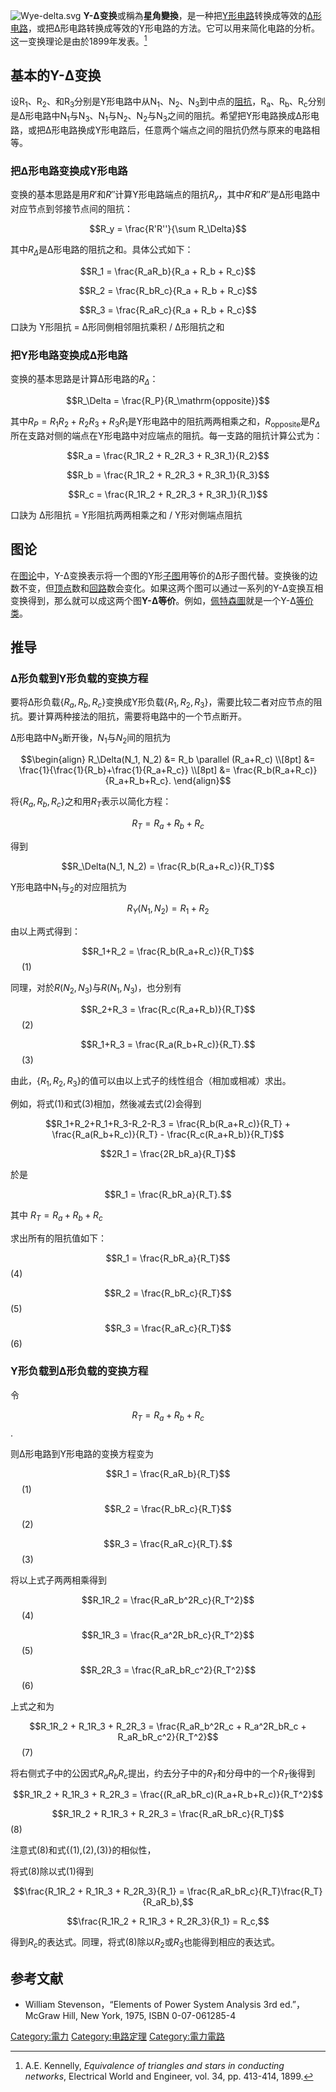 [[File:Wye-delta.svg|right]]
'''Y-Δ变换'''或稱為'''星角變換'''，是一种把[[Y形电路|Y形电路]]转换成等效的[[Δ形电路|Δ形电路]]，或把Δ形电路转换成等效的Y形电路的方法。它可以用来简化电路的分析。这一变换理论是由{{le|亚瑟·肯内利|Arthur Kennelly}}於1899年发表。<ref> A.E. Kennelly, ''Equivalence of triangles and stars in conducting networks'', Electrical World and Engineer, vol. 34, pp. 413-414, 1899. </ref> 

== 基本的Y-Δ变换 ==

设R<sub>1</sub>、R<sub>2</sub>、和R<sub>3</sub>分别是Y形电路中从N<sub>1</sub>、N<sub>2</sub>、N<sub>3</sub>到中点的[[阻抗|阻抗]]，R<sub>a</sub>、R<sub>b</sub>、R<sub>c</sub>分别是Δ形电路中N<sub>1</sub>与N<sub>3</sub>、N<sub>1</sub>与N<sub>2</sub>、N<sub>2</sub>与N<sub>3</sub>之间的阻抗。希望把Y形电路换成Δ形电路，或把Δ形电路换成Y形电路后，任意两个端点之间的阻抗仍然与原来的电路相等。

=== 把Δ形电路变换成Y形电路 ===
变换的基本思路是用<math>R'</math>和<math>R''</math>计算Y形电路端点的阻抗<math>R_y</math>，其中<math>R'</math>和<math>R''</math>是Δ形电路中对应节点到邻接节点间的阻抗：
:<math>R_y = \frac{R'R''}{\sum R_\Delta}</math>

其中<math>R_\Delta</math>是Δ形电路的阻抗之和。具体公式如下：

:<math>R_1 = \frac{R_aR_b}{R_a + R_b + R_c}</math>

:<math>R_2 = \frac{R_bR_c}{R_a + R_b + R_c}</math>

:<math>R_3 = \frac{R_aR_c}{R_a + R_b + R_c}</math>
口訣为 Y形阻抗 = Δ形同側相邻阻抗乘积 / Δ形阻抗之和

=== 把Y形电路变换成Δ形电路 ===
变换的基本思路是计算Δ形电路的<math>R_\Delta</math>：

:<math>R_\Delta = \frac{R_P}{R_\mathrm{opposite}}</math>

其中<math>R_P = R_1R_2+R_2R_3+R_3R_1</math>是Y形电路中的阻抗两两相乘之和，<math>R_\mathrm{opposite}</math>是<math>R_\Delta</math>所在支路对侧的端点在Y形电路中对应端点的阻抗。每一支路的阻抗计算公式为：

:<math>R_a = \frac{R_1R_2 + R_2R_3 + R_3R_1}{R_2}</math>

:<math>R_b = \frac{R_1R_2 + R_2R_3 + R_3R_1}{R_3}</math>

:<math>R_c = \frac{R_1R_2 + R_2R_3 + R_3R_1}{R_1}</math>

口訣为 Δ形阻抗 = Y形阻抗两两相乘之和 / Y形对側端点阻抗

==图论==
在[[图论|图论]]中，Y-Δ变换表示将一个图的Y形[[子图|子图]]用等价的Δ形子图代替。变换後的边数不变，但[[顶点_(图论)|顶点]]数和[[回路_(图论)|回路]]数会变化。如果这两个图可以通过一系列的Y-Δ变换互相变换得到，那么就可以成这两个图'''Y-Δ等价'''。例如，[[佩特森圖|佩特森圖]]就是一个Y-Δ[[等价类|等价类]]。

==推导==
===Δ形负载到Y形负载的变换方程===
要将Δ形负载{<math>R_a, R_b, R_c</math>}变换成Y形负载{<math>R_1,R_2,R_3</math>}，需要比较二者对应节点的阻抗。要计算两种接法的阻抗，需要将电路中的一个节点断开。
 
Δ形电路中''N''<sub>3</sub>断开後，''N''<sub>1</sub>与''N''<sub>2</sub>间的阻抗为

:<math>
\begin{align} 
R_\Delta(N_1, N_2) &= R_b \parallel (R_a+R_c) \\[8pt]
&= \frac{1}{\frac{1}{R_b}+\frac{1}{R_a+R_c}}    \\[8pt]
&= \frac{R_b(R_a+R_c)}{R_a+R_b+R_c}.
\end{align}
</math>

将{<math>R_a, R_b, R_c</math>}之和用<math>R_T</math>表示以简化方程：
:<math> R_T = R_a + R_b + R_c </math>

得到

:<math> R_\Delta(N_1, N_2) = \frac{R_b(R_a+R_c)}{R_T} </math>

Y形电路中N<sub>1</sub>与<sub>2</sub>的对应阻抗为

:<math>R_Y(N_1, N_2) = R_1 + R_2</math>

由以上两式得到：

:<math>R_1+R_2 = \frac{R_b(R_a+R_c)}{R_T}</math>   (1)

同理，对於<math>R(N_2,N_3)</math>与<math>R(N_1,N_3)</math>，也分别有

:<math>R_2+R_3 = \frac{R_c(R_a+R_b)}{R_T}</math>   (2)



:<math>R_1+R_3 = \frac{R_a(R_b+R_c)}{R_T}.</math>   (3)

由此，{<math>R_1,R_2,R_3</math>}的值可以由以上式子的线性组合（相加或相减）求出。

例如，将式(1)和式(3)相加，然後减去式(2)会得到

:<math>
R_1+R_2+R_1+R_3-R_2-R_3 =
  \frac{R_b(R_a+R_c)}{R_T}
+ \frac{R_a(R_b+R_c)}{R_T}
- \frac{R_c(R_a+R_b)}{R_T}
</math>

:<math>2R_1 = \frac{2R_bR_a}{R_T}</math>

於是

:<math>R_1 = \frac{R_bR_a}{R_T}.</math>

其中
<math> R_T = R_a + R_b + R_c </math>

求出所有的阻抗值如下：

:<math>R_1 = \frac{R_bR_a}{R_T}</math>   (4)



:<math>R_2 = \frac{R_bR_c}{R_T}</math>   (5)



:<math>R_3 = \frac{R_aR_c}{R_T}</math>   (6)

===Y形负载到Δ形负载的变换方程===
令

:<math>R_T = R_a+R_b+R_c</math>.

则Δ形电路到Y形电路的变换方程变为

:<math>R_1 =  \frac{R_aR_b}{R_T} </math>   (1)



:<math>R_2 =  \frac{R_bR_c}{R_T} </math>   (2)



:<math>R_3 =  \frac{R_aR_c}{R_T}. </math>   (3)

将以上式子两两相乘得到

:<math>R_1R_2 = \frac{R_aR_b^2R_c}{R_T^2}</math>   (4)



:<math>R_1R_3 = \frac{R_a^2R_bR_c}{R_T^2}</math>   (5)



:<math>R_2R_3 = \frac{R_aR_bR_c^2}{R_T^2}</math>   (6)

上式之和为

:<math>R_1R_2 + R_1R_3 + R_2R_3 = \frac{R_aR_b^2R_c + R_a^2R_bR_c + R_aR_bR_c^2}{R_T^2}</math>   (7)

将右侧式子中的公因式<math>R_aR_bR_c</math>提出，约去分子中的<math>R_T</math>和分母中的一个<math>R_T</math>後得到

:<math>R_1R_2 + R_1R_3 + R_2R_3 = \frac{(R_aR_bR_c)(R_a+R_b+R_c)}{R_T^2}</math>

:<math>R_1R_2 + R_1R_3 + R_2R_3 = \frac{R_aR_bR_c}{R_T}</math>   (8)

注意式(8)和式{(1),(2),(3)}的相似性，

将式(8)除以式(1)得到

:<math>\frac{R_1R_2 + R_1R_3 + R_2R_3}{R_1} = \frac{R_aR_bR_c}{R_T}\frac{R_T}{R_aR_b},</math>

:<math>\frac{R_1R_2 + R_1R_3 + R_2R_3}{R_1} = R_c,</math>

得到<math>R_c</math>的表达式。同理，将式(8)除以<math>R_2</math>或<math>R_3</math>也能得到相应的表达式。


== 参考文献 ==
* William Stevenson，“Elements of Power System Analysis 3rd ed.”，McGraw Hill, New York, 1975, ISBN 0-07-061285-4
{{reflist}}

{{電路分析}}

{{DEFAULTSORT:Y}}
[[Category:電力|Category:電力]]
[[Category:电路定理|Category:电路定理]]
[[Category:電力電路|Category:電力電路]]